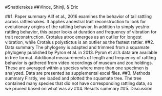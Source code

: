 #Snattlerakes
##Vince, Shinji, & Eric

##1. Paper summary
Allf et al., 2016 examines the behavior of tail rattling across rattlesnakes. It applies ancestral trait reconstruction to look for evolutionary origins of the rattling behavior. In addition to simply yes/no rattling behavior, this paper looks at duration and frequency of vibration for trait reconstruction. Crotalus atrox emerges as an outlier for longest vibration, while Crotalus polystictus is an outlier as the fastest rattler. 
##2. Data summary
The phylogeny is adapted and trimmed from a squamate phylogeny published by Pyron et al. in 2013. Pyron et al.'s data are available in tree format. Additional measurements of length and frequency of rattling behavior is gathered from video recordings of museum and zoo holdings. These are averaged within a species where more than one specimen is analyzed. Data are presented as supplemental excel files. 
##3. Methods summary
Firstly, we loaded and plotted the squamate tree. The tree contained many species that did not have corresponding rattling data, so we pruned based on what was av
##4. Results summary
##5. Discussion
